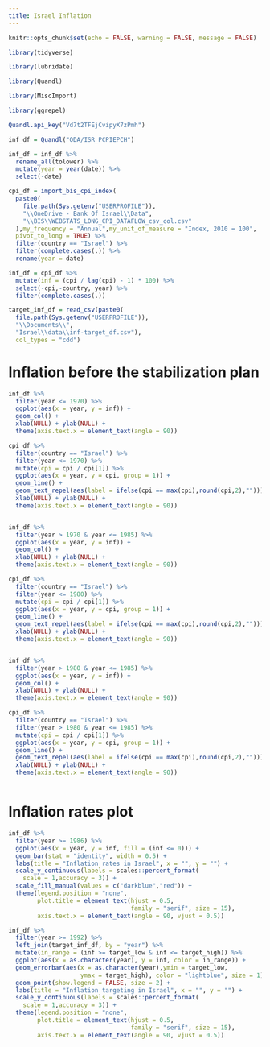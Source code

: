 ```yaml
---
title: Israel Inflation
---
```



```r
knitr::opts_chunk$set(echo = FALSE, warning = FALSE, message = FALSE)
```


```r

library(tidyverse)

library(lubridate)

library(Quandl)

library(MiscImport)

library(ggrepel)


```


```r
Quandl.api_key("Vd7t2TFEjCvipyX7zPmh")

inf_df = Quandl("ODA/ISR_PCPIEPCH")

inf_df = inf_df %>% 
  rename_all(tolower) %>% 
  mutate(year = year(date)) %>% 
  select(-date)

```


```r

cpi_df = import_bis_cpi_index(
  paste0(
    file.path(Sys.getenv("USERPROFILE")),
    "\\OneDrive - Bank Of Israel\\Data",
    "\\BIS\\WEBSTATS_LONG_CPI_DATAFLOW_csv_col.csv"
  ),my_frequency = "Annual",my_unit_of_measure = "Index, 2010 = 100",
  pivot_to_long = TRUE) %>% 
  filter(country == "Israel") %>% 
  filter(complete.cases(.)) %>% 
  rename(year = date)

inf_df = cpi_df %>% 
  mutate(inf = (cpi / lag(cpi) - 1) * 100) %>% 
  select(-cpi,-country, year) %>% 
  filter(complete.cases(.))

target_inf_df = read_csv(paste0(
  file.path(Sys.getenv("USERPROFILE")),
  "\\Documents\\",
  "Israel\\data\\inf-target_df.csv"),
  col_types = "cdd")


```


# Inflation before the stabilization plan

```r

inf_df %>% 
  filter(year <= 1970) %>% 
  ggplot(aes(x = year, y = inf)) + 
  geom_col() + 
  xlab(NULL) + ylab(NULL) + 
  theme(axis.text.x = element_text(angle = 90))

cpi_df %>% 
  filter(country == "Israel") %>% 
  filter(year <= 1970) %>% 
  mutate(cpi = cpi / cpi[1]) %>% 
  ggplot(aes(x = year, y = cpi, group = 1)) + 
  geom_line() + 
  geom_text_repel(aes(label = ifelse(cpi == max(cpi),round(cpi,2),""))) + 
  xlab(NULL) + ylab(NULL) + 
  theme(axis.text.x = element_text(angle = 90))



```


```r

inf_df %>% 
  filter(year > 1970 & year <= 1985) %>% 
  ggplot(aes(x = year, y = inf)) + 
  geom_col() + 
  xlab(NULL) + ylab(NULL) + 
  theme(axis.text.x = element_text(angle = 90))

cpi_df %>% 
  filter(country == "Israel") %>% 
  filter(year <= 1980) %>% 
  mutate(cpi = cpi / cpi[1]) %>% 
  ggplot(aes(x = year, y = cpi, group = 1)) + 
  geom_line() + 
  geom_text_repel(aes(label = ifelse(cpi == max(cpi),round(cpi,2),""))) + 
  xlab(NULL) + ylab(NULL) + 
  theme(axis.text.x = element_text(angle = 90))



```


```r

inf_df %>% 
  filter(year > 1980 & year <= 1985) %>% 
  ggplot(aes(x = year, y = inf)) + 
  geom_col() + 
  xlab(NULL) + ylab(NULL) + 
  theme(axis.text.x = element_text(angle = 90))

cpi_df %>% 
  filter(country == "Israel") %>% 
  filter(year > 1980 & year <= 1985) %>% 
  mutate(cpi = cpi / cpi[1]) %>% 
  ggplot(aes(x = year, y = cpi, group = 1)) + 
  geom_line() + 
  geom_text_repel(aes(label = ifelse(cpi == max(cpi),round(cpi,2),""))) + 
  xlab(NULL) + ylab(NULL) + 
  theme(axis.text.x = element_text(angle = 90))



```





# Inflation rates plot

```r

inf_df %>% 
  filter(year >= 1986) %>% 
  ggplot(aes(x = year, y = inf, fill = (inf <= 0))) + 
  geom_bar(stat = "identity", width = 0.5) +
  labs(title = "Inflation rates in Israel", x = "", y = "") +
  scale_y_continuous(labels = scales::percent_format(
    scale = 1,accuracy = 3)) +
  scale_fill_manual(values = c("darkblue","red")) +
  theme(legend.position = "none",
        plot.title = element_text(hjust = 0.5,
                                  family = "serif", size = 15),
        axis.text.x = element_text(angle = 90, vjust = 0.5))


```


```r

inf_df %>% 
  filter(year >= 1992) %>% 
  left_join(target_inf_df, by = "year") %>% 
  mutate(in_range = (inf >= target_low & inf <= target_high)) %>% 
  ggplot(aes(x = as.character(year), y = inf, color = in_range)) + 
  geom_errorbar(aes(x = as.character(year),ymin = target_low,
                    ymax = target_high), color = "lightblue", size = 1) + 
  geom_point(show.legend = FALSE, size = 2) +
  labs(title = "Inflation targeting in Israel", x = "", y = "") +
  scale_y_continuous(labels = scales::percent_format(
    scale = 1,accuracy = 3)) +
  theme(legend.position = "none",
        plot.title = element_text(hjust = 0.5,
                                  family = "serif", size = 15),
        axis.text.x = element_text(angle = 90, vjust = 0.5))


```

